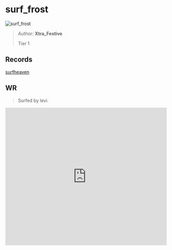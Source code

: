
# surf_frost

![surf_frost](https://raw.githubusercontent.com/Sayt123/SurfMapPics/Maps-and-bonuses/csgo/surf_frost.jpg)

> Author: **Xtra_Festive**
>
> Tier 1

## Records

[surfheaven](https://surfheaven.eu/map/surf_frost)

## WR

> Surfed by levi.

<iframe
width="100%"
height="430"
src="https://www.youtube.com/embed/DlLNEkg5IW0"
frameborder="0"
allow="accelerometer; autoplay; clipboard-write; encrypted-media; gyroscope; picture-in-picture"
allowFullScreen
/>

```md

[Surf Timer] - levi finished in 00:26:04 (WR -00:00:16). Improving by 00:00:35
[Surf Timer] - levi beat the map record! Rank: 1/1245

Previous WR holder: mbn


```
                